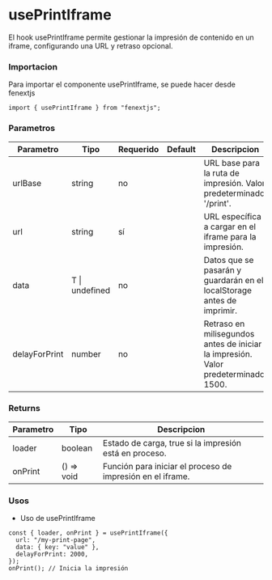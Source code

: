 # usePrintIframe

El hook usePrintIframe permite gestionar la impresión de contenido en un iframe, configurando una URL y retraso opcional.

### Importacion

Para importar el componente usePrintIframe, se puede hacer desde fenextjs

```tsx copy
import { usePrintIframe } from "fenextjs";
```

### Parametros

| Parametro     | Tipo           | Requerido | Default | Descripcion                                                                        |
| ------------- | -------------- | --------- | ------- | ---------------------------------------------------------------------------------- |
| urlBase       | string         | no        |         | URL base para la ruta de impresión. Valor predeterminado: '/print'.                |
| url           | string         | sí        |         | URL específica a cargar en el iframe para la impresión.                            |
| data          | T \| undefined | no        |         | Datos que se pasarán y guardarán en el localStorage antes de imprimir.             |
| delayForPrint | number         | no        |         | Retraso en milisegundos antes de iniciar la impresión. Valor predeterminado: 1500. |

### Returns

| Parametro | Tipo        | Descripcion                                                |
| --------- | ----------- | ---------------------------------------------------------- |
| loader    | boolean     | Estado de carga, true si la impresión está en proceso.     |
| onPrint   | () =\> void | Función para iniciar el proceso de impresión en el iframe. |

### Usos

- Uso de usePrintIframe

```tsx copy
const { loader, onPrint } = usePrintIframe({
  url: "/my-print-page",
  data: { key: "value" },
  delayForPrint: 2000,
});
onPrint(); // Inicia la impresión
```
